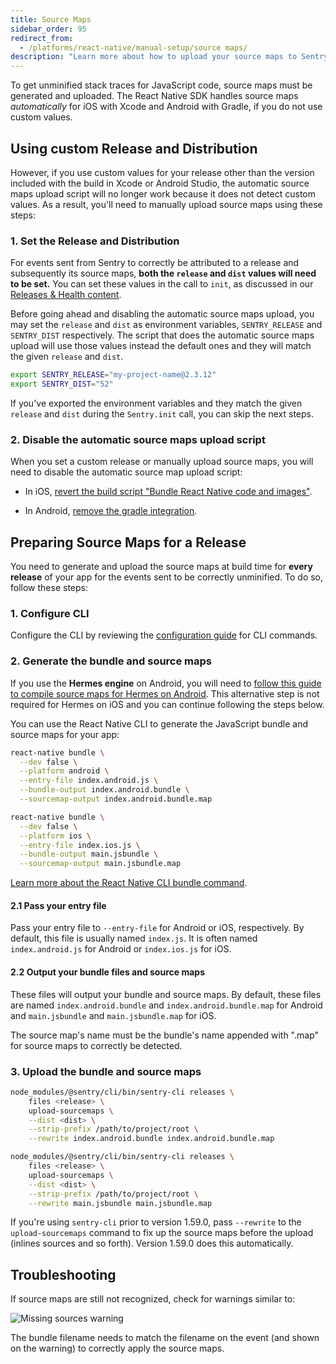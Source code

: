 ```yaml
---
title: Source Maps
sidebar_order: 95
redirect_from:
  - /platforms/react-native/manual-setup/source maps/
description: "Learn more about how to upload your source maps to Sentry."
---
```


To get unminified stack traces for JavaScript code, source maps must be generated and uploaded. The React Native SDK handles source maps _automatically_ for iOS with Xcode and Android with Gradle, if you do not use custom values.

## Using custom Release and Distribution

However, if you use custom values for your release other than the version included with the build in Xcode or Android Studio, the automatic source maps upload script will no longer work because it does not detect custom values. As a result, you'll need to manually upload source maps using these steps:

### 1. Set the Release and Distribution

For events sent from Sentry to correctly be attributed to a release and subsequently its source maps, **both the `release` and `dist` values will need to be set.** You can set these values in the call to `init`, as discussed in our [Releases & Health content](/platforms/react-native/configuration/releases/).

<Note>

Before going ahead and disabling the automatic source maps upload, you may set the `release` and `dist` as environment variables, `SENTRY_RELEASE` and `SENTRY_DIST` respectively. The script that does the automatic source maps upload will use those values instead the default ones and they will match the given `release` and `dist`.

</Note>

```bash
export SENTRY_RELEASE="my-project-name@2.3.12"
export SENTRY_DIST="52"
```

If you've exported the environment variables and they match the given `release` and `dist` during the `Sentry.init` call, you can skip the next steps.

### 2. Disable the automatic source maps upload script

When you set a custom release or manually upload source maps, you will need to disable the automatic source map upload script:

- In iOS, [revert the build script "Bundle React Native code and images"](/platforms/react-native/manual-setup/manual-setup/#bundle-react-native-code-and-images).

- In Android, [remove the gradle integration](/platforms/react-native/manual-setup/manual-setup/#enable-gradle-integration).

## Preparing Source Maps for a Release

You need to generate and upload the source maps at build time for **every release** of your app for the events sent to be correctly unminified. To do so, follow these steps:

### 1. Configure CLI

Configure the CLI by reviewing the [configuration guide](/product/cli/configuration/) for CLI commands.

### 2. Generate the bundle and source maps

<Alert level="warning" title="Hermes on Android">

If you use the **Hermes engine** on Android, you will need to [follow this guide to compile source maps for Hermes on Android](/platforms/react-native/manual-setup/hermes/#custom-source-maps). This alternative step is not required for Hermes on iOS and you can continue following the steps below.

</Alert>

You can use the React Native CLI to generate the JavaScript bundle and source maps for your app:

```bash {tabTitle:Android}
react-native bundle \
  --dev false \
  --platform android \
  --entry-file index.android.js \
  --bundle-output index.android.bundle \
  --sourcemap-output index.android.bundle.map
```

```bash {tabTitle:iOS}
react-native bundle \
  --dev false \
  --platform ios \
  --entry-file index.ios.js \
  --bundle-output main.jsbundle \
  --sourcemap-output main.jsbundle.map
```

[Learn more about the React Native CLI bundle command](https://github.com/react-native-community/cli/blob/master/docs/commands.md#bundle).

#### 2.1 Pass your entry file

Pass your entry file to `--entry-file` for Android or iOS, respectively. By default, this file is usually named `index.js`. It is often named `index.android.js` for Android or `index.ios.js` for iOS.

#### 2.2 Output your bundle files and source maps

These files will output your bundle and source maps. By default, these files are named `index.android.bundle` and `index.android.bundle.map` for Android and `main.jsbundle` and `main.jsbundle.map` for iOS.

<Note>

The source map's name must be the bundle's name appended with ".map" for source maps to correctly be detected.

</Note>

### 3. Upload the bundle and source maps

```bash {tabTitle:Android}
node_modules/@sentry/cli/bin/sentry-cli releases \
    files <release> \
    upload-sourcemaps \
    --dist <dist> \
    --strip-prefix /path/to/project/root \
    --rewrite index.android.bundle index.android.bundle.map
```

```bash {tabTitle:iOS}
node_modules/@sentry/cli/bin/sentry-cli releases \
    files <release> \
    upload-sourcemaps \
    --dist <dist> \
    --strip-prefix /path/to/project/root \
    --rewrite main.jsbundle main.jsbundle.map
```

<Note>

If you're using `sentry-cli` prior to version 1.59.0, pass `--rewrite` to the `upload-sourcemaps` command to fix up the source maps before the upload (inlines sources and so forth). Version 1.59.0 does this automatically.

</Note>

## Troubleshooting

If source maps are still not recognized, check for warnings similar to:

![Missing sources warning](001-manual-sourcemaps.png)

The bundle filename needs to match the filename on the event (and shown on the warning) to correctly apply the source maps.
